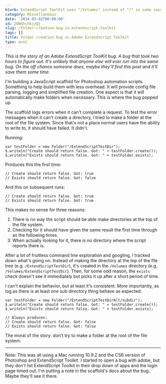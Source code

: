 ```yaml
---
blurb: ExtendScript ToolKit uses "/Volumes" instead of "/" in some cases.
category: Miscellaneous
date: '2014-03-02T00:00:00'
id: 20WShchkjzQj
slug: /folder-creation-bug-in-extendscript-toolkit
tags: []
title: Folder creation bug in Adobe ExtendScript ToolKit
type: post
---
```


*This is the story of an Adobe ExtendScript ToolKit bug. A bug that took two hours to figure out. It's unlikely that anyone else will ever run into the same bug. On the off chance someone does, maybe they'll find this post and it'll save them some time.*

I'm building a JavaScript scaffold for Photoshop automation scripts. Something to help build them with less overhead. It will provide config file parsing, logging and simplified file creation. One aspect is that it will automatically make folders when necessary. This is where the bug popped up. 

The scaffold logs errors when it can't complete a request. To test the error messages when it can't create a directory, I tried to make a folder at the root of the file system. Since that's not a place normal users have the ability to write to, it should have failed. It didn't. 

Running:

```javascript{numberLines: true}
var testFolder = new Folder("/ExtendScriptTestDir");
$.writeln("Create should return false. Got: " + testFolder.create());
$.writeln("Exists should return false. Got: " + testFolder.exists);
```

Produces this the first time:

```javascript{numberLines: true}
// Create should return false. Got: true
// Exists should return false. Got: false
```

And this on subsequent runs:

```javascript{numberLines: true}
// Create should return false. Got: true
// Exists should return false. Got: true
```

This makes no sense for three reasons:

1. There is no way the script should be able make directories at the top of the file system. 
2. Checking for it should have given the same result the first time through as the following times. 
3. When actually looking for it, there is no directory where the script reports there is.

After a lot of fruitless command line exploration and googling, I tracked down what's going on. Instead of making the directory at the top of the file tree (e.g. `/ExtendScriptTestDir`), it's created in the `/Volumes` directory (e.g. `/Volumes/ExtendScriptTestDir`). Then, for some odd reason, the `exists` check doesn't see it immediately but picks it up after a short period of time. 

I can't explain the behavior, but at least it's consistent. More importantly, as log as there is at least one sub directory thing behave as expected:


```javascript{numberLines: true}
var testFolder = new Folder("/ExtendScriptTestDirAlt/subdir");
$.writeln("Create should return false. Got: " + testFolder.create());
$.writeln("Exists should return false. Got: " + testFolder.exists);

// Always produces:
// Create should return false. Got: false
// Exists should return false. Got: false
```


The moral of the story: don't try to make a folder at the root of the file system. 

---


Note: This was all using a Mac running 10.9.2 and the CS6 version of Photoshop and ExtendScript Toolkit. I started to open a bug with adobe, but they don't list ExtendScript Toolkit in their drop down of apps and the login page timed out. I'm putting a note in the scaffold's docs about the bug. Maybe they'll see it there.